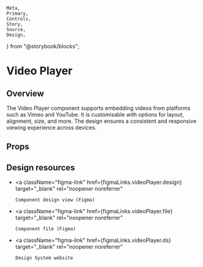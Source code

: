     Meta,
    Primary,
    Controls,
    Story,
    Source,
    Design,
} from "@storybook/blocks";

<Meta of={VideoPlayerStories} />

# Video Player

## Overview

The Video Player component supports embedding videos from platforms such as Vimeo and YouTube. It is customisable with options for layout, alignment, size, and more. The design ensures a consistent and responsive viewing experience across devices.

<Primary />

## Props

<Controls />

## Design resources

-   <a
        className="figma-link"
        href={figmaLinks.videoPlayer.design}
        target="_blank"
        rel="noopener noreferrer"
    >
        Component design view (Figma)
    </a>
-   <a
        className="figma-link"
        href={figmaLinks.videoPlayer.file}
        target="_blank"
        rel="noopener noreferrer"
    >
        Component file (Figma)
    </a>
-   <a
        className="figma-link"
        href={figmaLinks.videoPlayer.ds}
        target="_blank"
        rel="noopener noreferrer"
    >
        Design System website
    </a>
